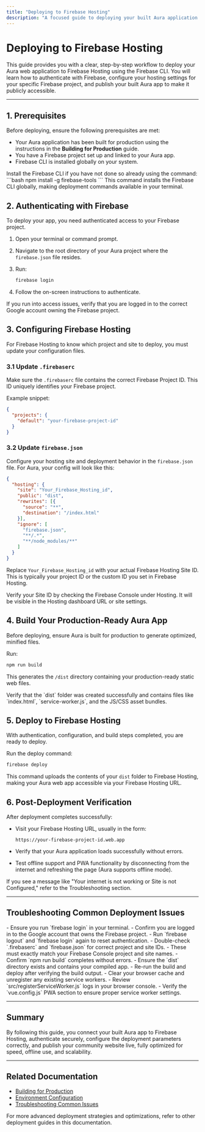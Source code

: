 ```yaml
---
title: "Deploying to Firebase Hosting"
description: "A focused guide to deploying your built Aura application using the Firebase CLI. Learn how to authenticate with Firebase, update hosting configs, and publish to a custom Firebase subdomain or reserved domain, ensuring your site is available to the public."
---
```


# Deploying to Firebase Hosting

This guide provides you with a clear, step-by-step workflow to deploy your Aura web application to Firebase Hosting using the Firebase CLI. You will learn how to authenticate with Firebase, configure your hosting settings for your specific Firebase project, and publish your built Aura app to make it publicly accessible.

---

## 1. Prerequisites

Before deploying, ensure the following prerequisites are met:

- Your Aura application has been built for production using the instructions in the **Building for Production** guide.
- You have a Firebase project set up and linked to your Aura app.
- Firebase CLI is installed globally on your system.


<Tip>
Install the Firebase CLI if you have not done so already using the command:
```bash
npm install -g firebase-tools
```
This command installs the Firebase CLI globally, making deployment commands available in your terminal.
</Tip>


## 2. Authenticating with Firebase

To deploy your app, you need authenticated access to your Firebase project.

1. Open your terminal or command prompt.
2. Navigate to the root directory of your Aura project where the `firebase.json` file resides.
3. Run:

   ```bash
   firebase login
   ```

4. Follow the on-screen instructions to authenticate.

<Tip>
If you run into access issues, verify that you are logged in to the correct Google account owning the Firebase project.
</Tip>

## 3. Configuring Firebase Hosting

For Firebase Hosting to know which project and site to deploy, you must update your configuration files.

### 3.1 Update `.firebaserc`

Make sure the `.firebaserc` file contains the correct Firebase Project ID. This ID uniquely identifies your Firebase project.

Example snippet:

```json
{
  "projects": {
    "default": "your-firebase-project-id"
  }
}
```

### 3.2 Update `firebase.json`

Configure your hosting site and deployment behavior in the `firebase.json` file. For Aura, your config will look like this:

```json
{
  "hosting": {
    "site": "Your_Firebase_Hosting_id",
    "public": "dist",
    "rewrites": [{
      "source": "**",
      "destination": "/index.html"
    }],
    "ignore": [
      "firebase.json",
      "**/.*",
      "**/node_modules/**"
    ]
  }
}
```

Replace `Your_Firebase_Hosting_id` with your actual Firebase Hosting Site ID. This is typically your project ID or the custom ID you set in Firebase Hosting.

<Tip>
Verify your Site ID by checking the Firebase Console under Hosting. It will be visible in the Hosting dashboard URL or site settings.
</Tip>

## 4. Build Your Production-Ready Aura App

Before deploying, ensure Aura is built for production to generate optimized, minified files.

Run:

```bash
npm run build
```

This generates the `/dist` directory containing your production-ready static web files.

<Check>
Verify that the `dist` folder was created successfully and contains files like `index.html`, `service-worker.js`, and the JS/CSS asset bundles.
</Check>

## 5. Deploy to Firebase Hosting

With authentication, configuration, and build steps completed, you are ready to deploy.

Run the deploy command:

```bash
firebase deploy
```

This command uploads the contents of your `dist` folder to Firebase Hosting, making your Aura web app accessible via your Firebase Hosting URL.


## 6. Post-Deployment Verification

After deployment completes successfully:

- Visit your Firebase Hosting URL, usually in the form:
  
  ```
  https://your-firebase-project-id.web.app
  ```
  
- Verify that your Aura application loads successfully without errors.
- Test offline support and PWA functionality by disconnecting from the internet and refreshing the page (Aura supports offline mode).

<Tip>
If you see a message like "Your internet is not working or Site is not Configured," refer to the Troubleshooting section.
</Tip>

---

## Troubleshooting Common Deployment Issues

<AccordionGroup title="Deployment Troubleshooting Tips">
<Accordion title="Firebase Login Issues">
- Ensure you run `firebase login` in your terminal.
- Confirm you are logged in to the Google account that owns the Firebase project.
- Run `firebase logout` and `firebase login` again to reset authentication.
</Accordion>

<Accordion title="Incorrect Project or Site ID">
- Double-check `.firebaserc` and `firebase.json` for correct project and site IDs.
- These must exactly match your Firebase Console project and site names.
</Accordion>

<Accordion title="Build Artifacts Missing or Incorrect">
- Confirm `npm run build` completes without errors.
- Ensure the `dist` directory exists and contains your compiled app.
- Re-run the build and deploy after verifying the build output.
</Accordion>

<Accordion title="Service Worker Not Registering or Caching Issues">
- Clear your browser cache and unregister any existing service workers.
- Review `src/registerServiceWorker.js` logs in your browser console.
- Verify the `vue.config.js` PWA section to ensure proper service worker settings.
</Accordion>
</AccordionGroup>

---

## Summary

By following this guide, you connect your built Aura app to Firebase Hosting, authenticate securely, configure the deployment parameters correctly, and publish your community website live, fully optimized for speed, offline use, and scalability.

---

## Related Documentation

- [Building for Production](https://docs.example.com/deployment/deployment-essentials/production-build)  
- [Environment Configuration](https://docs.example.com/deployment/deployment-essentials/environment-configuration)  
- [Troubleshooting Common Issues](https://docs.example.com/getting-started/troubleshooting-validation/common-issues)  

For more advanced deployment strategies and optimizations, refer to other deployment guides in this documentation.
